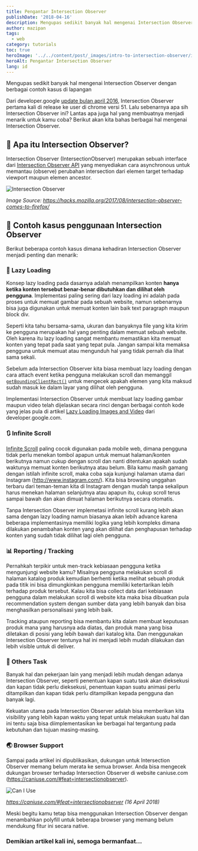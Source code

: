 ```yaml
---
title: Pengantar Intersection Observer
publishDate: '2018-04-16'
description: Mengupas sedikit banyak hal mengenai Intersection Observer dengan berbagai contoh kasus di lapangan
author: mazipan
tags:
  - web
category: tutorials
toc: true
heroImage: '../../content/post/_images/intro-to-intersection-observer/intersection-observer.jpg'
heroAlt: Pengantar Intersection Observer
lang: id
---
```


Mengupas sedikit banyak hal mengenai Intersection Observer dengan berbagai contoh kasus di lapangan

Dari developer.google [update bulan april 2016](https://developers.google.com/web/updates/2016/04/intersectionobserver), Intersection Observer pertama kali di release ke user di chrome versi 51. Lalu sebenarnya apa sih Intersection Observer ini? Lantas apa juga hal yang membuatnya menjadi menarik untuk kamu coba? Berikut akan kita bahas berbagai hal mengenai Intersection Observer.

## 📒 Apa itu Intersection Observer?

Intersection Observer (IntersectionObserver) merupakan sebuah interface dari [Intersection Observer API](https://developer.mozilla.org/en-US/docs/Web/API/Intersection_Observer_API) yang menyediakan cara asynchronous untuk memantau (observe) perubahan intersection dari elemen target terhadap viewport maupun elemen ancestor.

![Intersection Observer](/thumbnail/intro-to-intersection-observer/window.png)

_Image Source: https://hacks.mozilla.org/2017/08/intersection-observer-comes-to-firefox/_

## 🍭 Contoh kasus penggunaan Intersection Observer

Berikut beberapa contoh kasus dimana kehadiran Intersection Observer menjadi penting dan menarik:

### 🌄 Lazy Loading

Konsep lazy loading pada dasarnya adalah menampilkan konten **hanya ketika konten tersebut benar-benar dibutuhkan dan dilihat oleh pengguna**. Implementasi paling sering dari lazy loading ini adalah pada proses untuk memuat gambar pada sebuah website, namun sebenarnya bisa juga digunakan untuk memuat konten lain baik text paragraph maupun block div.

Seperti kita tahu bersama-sama, ukuran dan banyaknya file yang kita kirim ke pengguna merupakan hal yang penting dalam memuat sebuah website. Oleh karena itu lazy loading sangat membantu memastikan kita memuat konten yang tepat pada saat yang tepat pula. Jangan sampai kita memaksa pengguna untuk memuat atau mengunduh hal yang tidak pernah dia lihat sama sekali.

Sebelum ada Intersection Observer kita biasa membuat lazy loading dengan cara attach event ketika pengguna melakukan scroll dan memanggil [`getBoundingClientRect()`](https://developer.mozilla.org/en-US/docs/Web/API/Element/getBoundingClientRect) untuk mengecek apakah elemen yang kita maksud sudah masuk ke dalam layar yang dilihat oleh pengguna.

Implementasi Intersection Observer untuk membuat lazy loading gambar maupun video telah dijelaskan secara rinci dengan berbagai contoh kode yang jelas pula di artikel [Lazy Loading Images and Video](https://developers.google.com/web/fundamentals/performance/lazy-loading-guidance/images-and-video/) dari developer.google.com.

### 🔃 Infinite Scroll

[Infinite Scroll](https://www.google.co.id/search?q=infinite+scroll) paling cocok digunakan pada mobile web, dimana pengguna tidak perlu menekan tombol apapun untuk memuat halaman/konten berikutnya namun cukup dengan scroll dan nanti ditentukan apakah sudah waktunya memuat konten berikutnya atau belum. Bila kamu masih gamang dengan istilah infinite scroll, maka coba saja kunjungi halaman utama dari Instagram (http://www.instagram.com/). Kita bisa browsing unggahan terbaru dari teman-teman kita di Instagram dengan mudah tanpa sekalipun harus menekan halaman selanjutnya atau apapun itu, cukup scroll terus sampai bawah dan akan dimuat halaman berikutnya secara otomatis.

Tanpa Intersection Observer implemetasi infinite scroll kurang lebih akan sama dengan lazy loading namun biasanya akan lebih advance karena beberapa implementasinya memiliki logika yang lebih kompleks dimana dilakukan penambahan konten yang akan dilihat dan penghapusan terhadap konten yang sudah tidak dilihat lagi oleh pengguna.

### 📊 Reporting / Tracking

Pernahkah terpikir untuk men-track kebiasaan pengguna ketika mengunjungi website kamu? Misalnya pengguna melakukan scroll di halaman katalog produk kemudian berhenti ketika melihat sebuah produk pada titik ini bisa dimungkinkan pengguna memiliki ketertarikan lebih terhadap produk tersebut. Kalau kita bisa collect data dari kebiasaan pengguna dalam melakukan scroll di website kita maka bisa dibuatkan pula recommendation system dengan sumber data yang lebih banyak dan bisa menghasilkan personalisasi yang lebih baik.

Tracking ataupun reporting bisa membantu kita dalam membuat keputusan produk mana yang harusnya ada diatas, dan produk mana yang bisa diletakan di posisi yang lebih bawah dari katalog kita. Dan menggunakan Intersection Observer tentunya hal ini menjadi lebih mudah dilakukan dan lebih visible untuk di deliver.

### 🔦 Others Task

Banyak hal dan pekerjaan lain yang menjadi lebih mudah dengan adanya Intersection Observer, seperti penentuan kapan suatu task akan dieksekusi dan kapan tidak perlu dieksekusi, penentuan kapan suatu animasi perlu ditampilkan dan kapan tidak perlu ditampilkan kepada pengguna dan banyak lagi.

Kekuatan utama pada Intersection Observer adalah bisa memberikan kita visibility yang lebih kapan waktu yang tepat untuk melakukan suatu hal dan ini tentu saja bisa diimplementasikan ke berbagai hal tergantung pada kebutuhan dan tujuan masing-masing.

### 🌏 Browser Support

Sampai pada artikel ini dipublikasikan, dukungan untuk Intersection Observer memang belum merata ke semua browser. Anda bisa mengecek dukungan browser terhadap Intersection Observer di website caniuse.com (https://caniuse.com/#feat=intersectionobserver).

![Can I Use](/thumbnail/intro-to-intersection-observer/can-i-use.png)

*https://caniuse.com/#feat=intersectionobserver (16 April 2018)*

Meski begitu kamu tetap bisa menggunakan Intersection Observer dengan menambahkan polyfill untuk beberapa browser yang memang belum mendukung fitur ini secara native.

### Demikian artikel kali ini, semoga bermanfaat...
